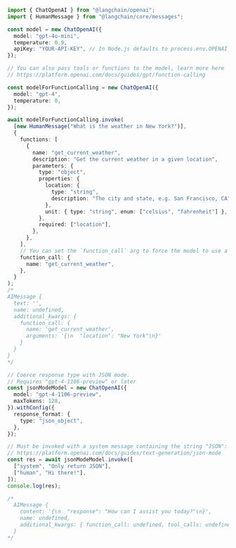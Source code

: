 ```typescript
import { ChatOpenAI } from "@langchain/openai";
import { HumanMessage } from "@langchain/core/messages";

const model = new ChatOpenAI({
  model: "gpt-4o-mini",
  temperature: 0.9,
  apiKey: "YOUR-API-KEY", // In Node.js defaults to process.env.OPENAI_API_KEY
});

// You can also pass tools or functions to the model, learn more here
// https://platform.openai.com/docs/guides/gpt/function-calling

const modelForFunctionCalling = new ChatOpenAI({
  model: "gpt-4",
  temperature: 0,
});

await modelForFunctionCalling.invoke(
  [new HumanMessage("What is the weather in New York?")],
  {
    functions: [
      {
        name: "get_current_weather",
        description: "Get the current weather in a given location",
        parameters: {
          type: "object",
          properties: {
            location: {
              type: "string",
              description: "The city and state, e.g. San Francisco, CA",
            },
            unit: { type: "string", enum: ["celsius", "fahrenheit"] },
          },
          required: ["location"],
        },
      },
    ],
    // You can set the `function_call` arg to force the model to use a function
    function_call: {
      name: "get_current_weather",
    },
  }
);
/*
AIMessage {
  text: '',
  name: undefined,
  additional_kwargs: {
    function_call: {
      name: 'get_current_weather',
      arguments: '{\n  "location": "New York"\n}'
    }
  }
}
*/

// Coerce response type with JSON mode.
// Requires "gpt-4-1106-preview" or later
const jsonModeModel = new ChatOpenAI({
  model: "gpt-4-1106-preview",
  maxTokens: 128,
}).withConfig({
  response_format: {
    type: "json_object",
  },
});

// Must be invoked with a system message containing the string "JSON":
// https://platform.openai.com/docs/guides/text-generation/json-mode
const res = await jsonModeModel.invoke([
  ["system", "Only return JSON"],
  ["human", "Hi there!"],
]);
console.log(res);

/*
  AIMessage {
    content: '{\n  "response": "How can I assist you today?"\n}',
    name: undefined,
    additional_kwargs: { function_call: undefined, tool_calls: undefined }
  }
*/
```